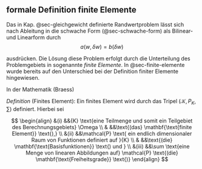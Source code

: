 ## formale Definition finite Elemente {#sec-def-finites-element}

Das in Kap. @sec-gleichgewicht definierte Randwertproblem lässt sich nach Ableitung in die schwache Form (@sec-schwache-form) als Bilinear- und Linearform durch
$$
a(w,\delta w) = b(\delta w)
$$

ausdrücken. Die Lösung diese Problem erfolgt durch die Unterteilung des Problemgebiets in sogenannte _finite Elemente_. In @sec-finite-elemente wurde bereits auf den Unterschied bei der Definition finiter Elemente hingewiesen.


In der Mathematik (Braess) 

::: {.block fill="luma(230)" inset="8pt" radius="4pt"}
_Definition_ (Finites Element): Ein finites Element wird durch das Tripel $(\mathcal{K}, P_K ,\sum)$ definiert. Hierbei sei 

$$
\begin{align}
&(i) &&{K} \text{eine Teilmenge und somit ein Teilgebiet des Berechnungsgebiets} \Omega \\
& &&\text{(das} \mathbf{\text{finite Element}} \text{),} \\
&(ii) &&\mathcal{P} \text{ ein endlich dimensionaler Raum von Funktionen definiert auf }{K} \\
& &&\text{(die} \mathbf{\text{Basisfunktionen}} \text{) und } \\
&(iii) &&\sum \text{eine Menge von linearen Abbildungen auf} \mathcal{P}  \text{(die} \mathbf{\text{Freiheitsgrade}} \text{)}
\end{align}
$$

:::
